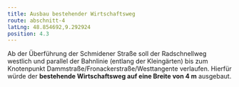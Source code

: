 ```yaml
---
title: Ausbau bestehender Wirtschaftsweg
route: abschnitt-4
latLng: 48.854692,9.292924
position: 4.3
---
```

Ab der Überführung der Schmidener Straße soll der Radschnellweg westlich und parallel der Bahnlinie (entlang der Kleingärten) bis zum Knotenpunkt Dammstraße/Fronackerstraße/Westtangente verlaufen. Hierfür würde der **bestehende Wirtschaftsweg auf eine Breite von 4 m** ausgebaut.
